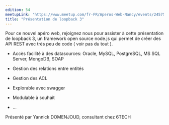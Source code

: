 ```yaml
---
edition: 54
meetupLink: 'https://www.meetup.com/fr-FR/Aperos-Web-Nancy/events/245752248/'
title: "Présentation de loopback 3"
---
```


Pour ce nouvel apéro web, rejoignez nous pour assister à cette présentation de loopback 3, un framework open source node.js qui permet de créer des API REST avec très peu de code ( voir pas du tout ).

- Accès facilité à des datasources: Oracle, MySQL, PostgreSQL, MS SQL Server, MongoDB, SOAP

- Gestion des relations entre entités

- Gestion des ACL

- Explorable avec swagger

- Modulable à souhait

- ...

Présenté par Yannick DOMENJOUD, consultant chez 6TECH